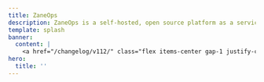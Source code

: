 ```yaml
---
title: ZaneOps
description: ZaneOps is a self-hosted, open source platform as a service for hosting static sites, web apps, databases, CRONS, Workers using docker swarm as the engine.
template: splash
banner:
  content: |
    <a href="/changelog/v112/" class="flex items-center gap-1 justify-center">Support for Preview Deployments (v1.12) <svg aria-hidden="true" class="astro-vnzlvqnm astro-445ym5ac" width="16" height="16" viewBox="0 0 24 24" fill="currentColor" style="--sl-icon-size: 1.5em;"><path d="M17.92 11.62a1.001 1.001 0 0 0-.21-.33l-5-5a1.003 1.003 0 1 0-1.42 1.42l3.3 3.29H7a1 1 0 0 0 0 2h7.59l-3.3 3.29a1.002 1.002 0 0 0 .325 1.639 1 1 0 0 0 1.095-.219l5-5a1 1 0 0 0 .21-.33 1 1 0 0 0 0-.76Z"></path></svg></a>
hero:
  title: ''
---
```



<Style />
<section id="hero" class="py-12 md:pt-24 grid grid-cols-1 md:grid-cols-3 gap-2 items-center">
  <div class="md:col-span-2 flex flex-col gap-2 items-center text-center md:text-start md:items-start">
    <h1 class="text-4xl md:text-5xl lg:text-6xl whitespace-nowrap">
      Welcome to ZaneOps
    </h1>
    <p>
      ZaneOps is a beautiful and fast self-hosted platform for deploying and managing apps, databases, static websites and more.
    </p>
    <Code lang="shell" code={`curl -fsSL https://cdn.zaneops.dev/install.sh | sudo bash`} frame="none" class="w-full max-w-full" />
    <div class="flex items-center gap-4">
      <LinkButton variant="primary" href="/installation">
        Get started
        <Icon name="right-arrow" />
      </LinkButton>
      <LinkButton variant="minimal" href="/installation">
        Star us on Github
        <Icon name="github" />
      </LinkButton>
    </div>
  </div>
  <div class="order-first md:order-last flex justify-center md:justify-start">
    <Logo class="w-52 sm:w-80" />
  </div>
</section>

<section id="screenshots">
  <BrowserScreenshot srcLight={DashboardLight.src} srcDark={DashboardDark.src} alt="ZaneOps dashboard" />
</section>

<section id="feature-highlight" className="my-32 flex flex-col gap-2">
  <h2 className="text-pretty">Exceptional speed, user experience, packed with features</h2>
  <p>
    Who said a free and open source project should look ugly ?
  </p>

  <div className="grid md:grid-cols-2 my-14 [&>*]:py-6 [&>:nth-of-type(even)]:pl-6  [&>:nth-of-type(even)]:border-l [&>:nth-of-type(odd)]:pr-6">
    <div className="border-b border-border flex flex-col gap-3">
      <h3 className="text-xl font-medium flex items-center gap-2">
        <Rocket class="text-neutral-400" />
        <span>
          Get started under 60 seconds
        </span>
      </h3>
      <small className="text-sm">
        No code changes, extra packages, or CLI tools needed - just connect your git provider account, select a repo, and click deploy !
      </small>

      <div 
        style="
            --mask-top: linear-gradient(to top, #000 90%, transparent 100%);
            --mask-bottom: linear-gradient(to bottom, #000 90%, transparent 100%);
            --mask-right: linear-gradient(to right, #000 90%, transparent 100%);
            --mask-left: linear-gradient(to left, #000 90%, transparent 100%);
            mask-image: var(--mask-bottom), var(--mask-right), var(--mask-top), var(--mask-left);
            mask-composite: intersect;
        " 
        class:list={[
          "relative w-full aspect-16/9 bg-center bg-contain p-6",
        ]}
        >
        <img src={SourcePickerLight.src} className="dark:hidden" />
        <img src={SourcePickerDark.src} className="hidden dark:inline" />
      </div>

    </div>

    <div className="border-b border-border  flex flex-col gap-3">
      <h3 className="text-xl font-medium flex items-center gap-2">
        <Network class="text-neutral-400" />
        <span>
          Multiple environments
        </span>
      </h3>
      <small className="text-sm">
        Create multiple environments for your app, such as `staging`, `production`, and `development`. Each environment can have its own configuration and is isolated from each other.
      </small>

      <div 
        style="
            --mask-top: linear-gradient(to top, #000 90%, transparent 100%);
            --mask-bottom: linear-gradient(to bottom, #000 90%, transparent 100%);
            --mask-right: linear-gradient(to right, #000 90%, transparent 100%);
            --mask-left: linear-gradient(to left, #000 90%, transparent 100%);
            mask-image: var(--mask-bottom), var(--mask-right), var(--mask-top), var(--mask-left);
            mask-composite: intersect;
        " 
        className="relative w-full aspect-16/9 bg-center bg-contain bg-bg p-6 flex items-center justify-center"
        >
        <img src={EnvironmentListLight.src} className="dark:hidden" />
        <img src={EnvironmentListDark.src} className="hidden dark:inline" />
      </div>
    </div>

    <div className="border-0 border-border flex flex-col gap-3">
      <h3 className="text-xl font-medium flex items-center gap-2">
        <FlaskConical class="text-neutral-400" />
        <span>
          Preview deployments
        </span>
      </h3>
      <small className="text-sm">
        Create preview deployments from Gitlab and GitHub repositories, either ...
      </small>
    </div>

    <div className="border-0 border-border flex flex-col gap-3">
      <h3 className="text-xl font-medium flex items-center gap-2">
        <Network class="text-neutral-400" />
        <span>
          Automatic & Free SSL certificates
        </span>
      </h3>
      <small className="text-sm">
        Every domain-custom or auto-generated gets a free SSL certificate that is automatically renewed on expiration.
      </small>
    </div>
  </div>
</section>

<section id="other-features" className="my-32">
  <h2 className="text-pretty">Everything you need, included</h2>
  <p>
    Monitor and debug effortlessly with streamlined logs, commands, metrics, and resource navigation.
  </p>
</section>

<section id="scalability" className="my-32">
  <h2 className="text-pretty">Secure and scalable</h2>
  <p>
    Built on the shoulder of giants.
  </p>
</section>
